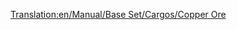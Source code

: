 [[Translation:en/Manual/Base Set/Cargos/Copper Ore]]
{{en/Manual/Base Set/Cargos/Cargo|
name=Copper Ore|
image=en/Manual/Base Set/Industries/Copperoremine.png|
produced=[[en/Manual/Base Set/Industries/Copper Ore Mine]]|
accepted=[[en/Manual/Base Set/Industries/Factory]]
}}
{{en/Stub}}
